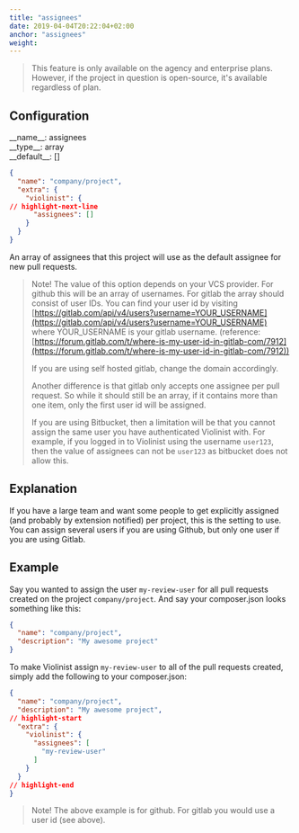 ```yaml
---
title: "assignees"
date: 2019-04-04T20:22:04+02:00
anchor: "assignees"
weight:
---
```


> This feature is only available on the agency and enterprise plans. However, if the project in question is open-source, it's available regardless of plan.

## Configuration

<div class="config-wrapper"><div class="config">__name__: assignees</div>
<div class="config">__type__: array</div>
<div class="config">__default__: []</div></div>

```json showLineNumbers
{
  "name": "company/project",
  "extra": {
    "violinist": {
// highlight-next-line
      "assignees": []
    }
  }
}
```

An array of assignees that this project will use as the default assignee for new pull requests.

>Note! The value of this option depends on your VCS provider. For github this will be an array of usernames. For gitlab the array should consist of user IDs. You can find your user id by visiting [https://gitlab.com/api/v4/users?username=YOUR_USERNAME](https://gitlab.com/api/v4/users?username=YOUR_USERNAME) where YOUR_USERNAME is your gitlab username. (reference: [https://forum.gitlab.com/t/where-is-my-user-id-in-gitlab-com/7912](https://forum.gitlab.com/t/where-is-my-user-id-in-gitlab-com/7912))
>
>If you are using self hosted gitlab, change the domain accordingly.
>
>Another difference is that gitlab only accepts one assignee per pull request. So while it should still be an array, if it contains more than one item, only the first user id will be assigned.
>
>If you are using Bitbucket, then a limitation will be that you cannot assign the same user you have authenticated Violinist with. For example, if you logged in to Violinist using the username `user123`, then the value of assignees can not be `user123` as bitbucket does not allow this.

## Explanation

If you have a large team and want some people to get explicitly assigned (and probably by extension notified) per project, this is the setting to use. You can assign several users if you are using Github, but only one user if you are using Gitlab.

## Example

Say you wanted to assign the user `my-review-user` for all pull requests created on the project `company/project`. And say your composer.json looks something like this:

```json showLineNumbers
{
  "name": "company/project",
  "description": "My awesome project"
}
```


To make Violinist assign `my-review-user` to all of the pull requests created, simply add the following to your composer.json:


```json showLineNumbers
{
  "name": "company/project",
  "description": "My awesome project",
// highlight-start
  "extra": {
    "violinist": {
      "assignees": [
        "my-review-user"
      ]
    }
  }
// highlight-end
}
```

> Note! The above example is for github. For gitlab you would use a user id (see above).
